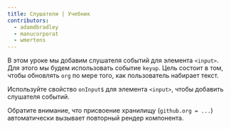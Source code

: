```yaml
---
title: Слушатели | Учебник
contributors:
  - adamdbradley
  - manucorporat
  - wmertens
---
```


В этом уроке мы добавим слушателя событий для элемента `<input>`. Для этого мы будем использовать событие `keyup`. Цель состоит в том, чтобы обновлять `org` по мере того, как пользователь набирает текст.

Используйте свойство `onInput$` для элемента `<input>`, чтобы добавить слушателя событий.

Обратите внимание, что присвоение хранилищу (`github.org = ...`) автоматически вызывает повторный рендер компонента.
